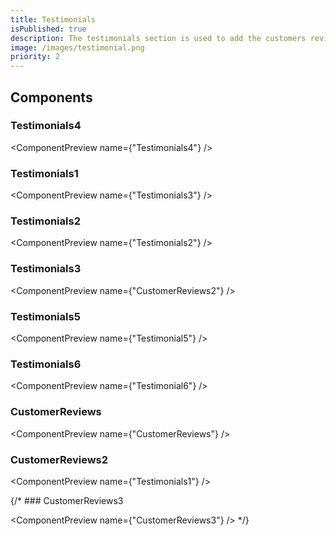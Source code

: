 ```yaml
---
title: Testimonials
isPublished: true
description: The testimonials section is used to add the customers reviews and satisfaction.
image: /images/testimonial.png
priority: 2
---
```


## Components

### Testimonials4
<ComponentPreview name={"Testimonials4"} />

### Testimonials1

<ComponentPreview name={"Testimonials3"} />

### Testimonials2

<ComponentPreview name={"Testimonials2"} />

### Testimonials3

<ComponentPreview name={"CustomerReviews2"} />



### Testimonials5
<ComponentPreview name={"Testimonial5"} />

### Testimonials6
<ComponentPreview name={"Testimonial6"} />

### CustomerReviews
<ComponentPreview name={"CustomerReviews"} />

### CustomerReviews2
<ComponentPreview name={"Testimonials1"} />

{/* ### CustomerReviews3

<ComponentPreview name={"CustomerReviews3"} /> */}